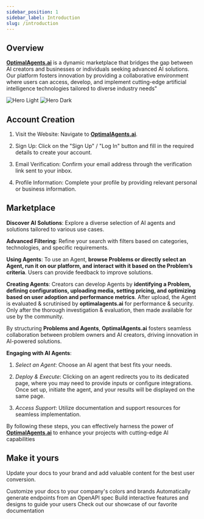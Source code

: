 ```yaml
---
sidebar_position: 1
sidebar_label: Introduction
slug: /introduction
---
```


## Overview

**[OptimalAgents.ai](https://optimalagents.ai)** is a dynamic marketplace that bridges the gap between AI creators and businesses or individuals seeking advanced AI solutions. Our platform fosters innovation by providing a collaborative environment where users can access, develop, and implement cutting-edge artificial intelligence technologies tailored to diverse industry needs"

<img
  className="block dark:hidden"
  src="/images/hero_nobg.png"
  alt="Hero Light"
/>
<img
  className="hidden dark:block"
  src="/images/hero_nobg.png"
  alt="Hero Dark"
/>

## **Account Creation**

1. Visit the Website: Navigate to **[OptimalAgents.ai](https://optimalagents.ai)**.​

2. Sign Up: Click on the "Sign Up" / "Log In" button and fill in the required details to create your account.​

3. Email Verification: Confirm your email address through the verification link sent to your inbox.

4. Profile Information: Complete your profile by providing relevant personal or business information.​

## Marketplace

**Discover AI Solutions**: Explore a diverse selection of AI agents and solutions tailored to various use cases.

**Advanced Filtering**: Refine your search with filters based on categories, technologies, and specific requirements.

**Using Agents**: To use an Agent, **browse Problems or directly select an Agent, run it on our platform, and interact with it based on the Problem’s criteria**. Users can provide feedback to improve solutions.

**Creating Agents**: Creators can develop Agents by **identifying a Problem, defining configurations, uploading media, setting pricing, and optimizing based on user adoption and performance metrics**. After upload, the Agent is evaluated & scrutinised by **optimalagents.ai** for performance & security. Only after the thorough investigation & evaluation, then made available for use by the community.

By structuring **Problems and Agents**, **OptimalAgents.ai** fosters seamless collaboration between problem owners and AI creators, driving innovation in AI-powered solutions.

**Engaging with AI Agents**:

1. _Select an Agent_: Choose an AI agent that best fits your needs.

2. _Deploy & Execute_: Clicking on an agent redirects you to its dedicated page, where you may need to provide inputs or configure integrations. Once set up, initiate the agent, and your results will be displayed on the same page.

3. _Access Support_: Utilize documentation and support resources for seamless implementation.

By following these steps, you can effectively harness the power of **[OptimalAgents.ai](https://optimalagents.ai)** to enhance your projects with cutting-edge AI capabilities

## Make it yours

Update your docs to your brand and add valuable content for the best user conversion.

<CardGroup cols={2}>
  <Card
    title="Customize Style"
    icon="palette"
    href="https://mintlify.com/docs/settings/global"
  >
    Customize your docs to your company's colors and brands
  </Card>
  <Card
    title="Reference APIs"
    icon="code"
    href="https://mintlify.com/docs/api-playground/openapi"
  >
    Automatically generate endpoints from an OpenAPI spec
  </Card>
  <Card
    title="Add Components"
    icon="screwdriver-wrench"
    href="https://mintlify.com/docs/content/components/accordions"
  >
    Build interactive features and designs to guide your users
  </Card>
  <Card
    title="Get Inspiration"
    icon="stars"
    href="https://mintlify.com/customers"
  >
    Check out our showcase of our favorite documentation
  </Card>
</CardGroup>
